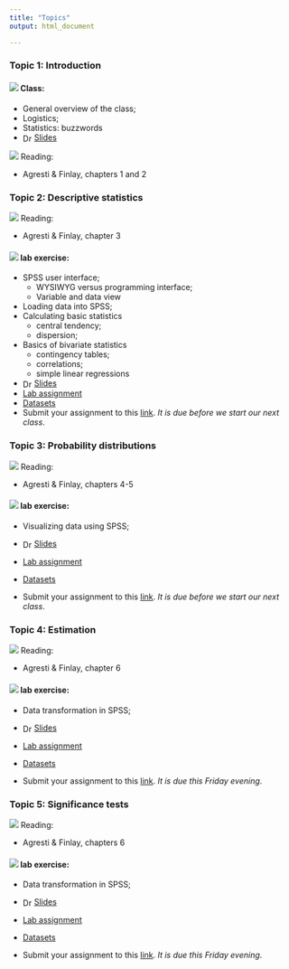 ```yaml
---
title: "Topics"
output: html_document

---
```


### Topic 1: Introduction

#### ![](ico/teacher.png) Class:

* General overview of the class;
* Logistics;
* Statistics: buzzwords
* <img src="ico/teacher.png" alt="Drawing" style="width: 16px; vertical-align:middle;"/> 
<a href="https://davidsichinava.github.io/qrm/pres/m1/meeting_1.html">Slides</a>


![](ico/open-book.png) Reading:

+ Agresti & Finlay, chapters 1 and 2

### Topic 2: Descriptive statistics

![](ico/open-book.png) Reading:

+ Agresti & Finlay, chapter 3

#### ![](ico/flask-outline.png) lab exercise:

* SPSS user interface;
	+ WYSIWYG versus programming interface;
	+ Variable and data view
* Loading data into SPSS;
* Calculating basic statistics
	+ central tendency;
	+ dispersion;
* Basics of bivariate statistics
	+ contingency tables;
	+ correlations;
	+ simple linear regressions
	
* <img src="ico/teacher.png" alt="Drawing" style="width: 16px; vertical-align:middle;"/> 
<a href="https://davidsichinava.github.io/qrm/pres/m2/meeting_2.html">Slides</a>
* [Lab assignment](https://www.dropbox.com/s/xs9xgl04gm51cd1/lab2_print.docx?dl=0)
* [Datasets](https://www.dropbox.com/sh/n8g768j74mgnngr/AADKExpJGvZuVMslt2STZbAra?dl=0)
* Submit your assignment to this [link](https://www.dropbox.com/request/6RWLdhjrEGkim0EiJ6F6). _It is due before we start our next class_.

### Topic 3: Probability distributions

![](ico/open-book.png) Reading:

+ Agresti & Finlay, chapters 4-5

#### ![](ico/flask-outline.png) lab exercise:

* Visualizing data using SPSS;
	
* <img src="ico/teacher.png" alt="Drawing" style="width: 16px; vertical-align:middle;"/> 
<a href="https://davidsichinava.github.io/qrm/pres/m3/meeting_3.html">Slides</a>
* [Lab assignment](https://www.dropbox.com/s/n9mzjdk1483ocw6/lab3.docx?dl=0)
* [Datasets](https://www.dropbox.com/s/2jw5jy6l4n41lcr/CB_2015_Regional_Only_Responses_140416.sav?dl=0)
* Submit your assignment to this [link](https://www.dropbox.com/request/6h0C9Hzdmht4n8jqEQzf). _It is due before we start our next class_.


### Topic 4: Estimation

![](ico/open-book.png) Reading:

+ Agresti & Finlay, chapter 6

#### ![](ico/flask-outline.png) lab exercise:

* Data transformation in SPSS;
	
* <img src="ico/teacher.png" alt="Drawing" style="width: 16px; vertical-align:middle;"/> 
<a href="https://davidsichinava.github.io/qrm/pres/m4/meeting_4.html">Slides</a>
* [Lab assignment](https://www.dropbox.com/s/fnazv24hfc6pwjy/lab4.docx?dl=0)
* [Datasets](https://www.dropbox.com/s/2jw5jy6l4n41lcr/CB_2015_Regional_Only_Responses_140416.sav?dl=0)
* Submit your assignment to this [link](https://www.dropbox.com/request/Ltvt58ErL83EmqfR6zWV). _It is due this Friday evening_.

### Topic 5: Significance tests

![](ico/open-book.png) Reading:

+ Agresti & Finlay, chapters 6

#### ![](ico/flask-outline.png) lab exercise:

* Data transformation in SPSS;
	
* <img src="ico/teacher.png" alt="Drawing" style="width: 16px; vertical-align:middle;"/> 
<a href="https://davidsichinava.github.io/qrm/pres/m5/meeting_5.html">Slides</a>
* [Lab assignment](https://www.dropbox.com/s/aybkalg59rs0gw2/lab5.docx?dl=0)
* [Datasets](https://www.dropbox.com/s/kshramggvcr3bby/minwage.zip?dl=0)
* Submit your assignment to this [link](https://www.dropbox.com/request/UCNOlVaXNuUbLpZIZjHy). _It is due this Friday evening_.

